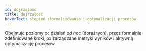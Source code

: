 ```yaml
---
id: dojrzalosc
title: dojrzałość
hoverText: stopień sformalizowania i optymalizacji procesów
---
```


Obejmuje poziomy od działań _ad hoc_ (doraźnych), przez formalnie zdefiniowane kroki, po zarządzane metryki wyników i aktywną optymalizację procesów.